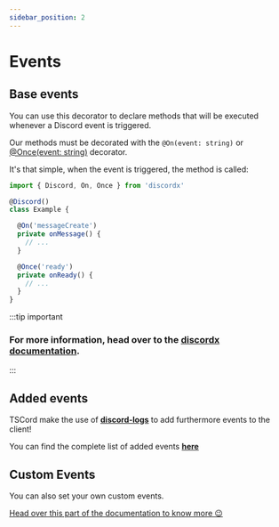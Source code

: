 ```yaml
---
sidebar_position: 2
---
```


# Events

## Base events

You can use this decorator to declare methods that will be executed whenever a Discord event is triggered.

Our methods must be decorated with the `@On(event: string)` or [@Once(event: string)](https://discordx.js.org/docs/decorators/general/once) decorator.

It's that simple, when the event is triggered, the method is called:

```ts
import { Discord, On, Once } from 'discordx'

@Discord()
class Example {

  @On('messageCreate')
  private onMessage() {
    // ...
  }

  @Once('ready')
  private onReady() {
    // ...
  }
}
```

:::tip important
### For more information, head over to the [discordx documentation](https://discordx.js.org/docs/decorators/general/on).
:::

## Added events

TSCord make the use of **[discord-logs](https://github.com/Androz2091/discord-logs)** to add furthermore events to the client!

You can find the complete list of added events **[here](https://discord-logs.js.org/)**

## Custom Events

You can also set your own custom events. 

[Head over this part of the documentation to know more 😉](/docs/features/custom-events)